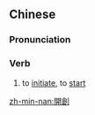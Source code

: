 {{also|开创}}
==Chinese==
{{zh-forms|s=开创}}

===Pronunciation===
{{zh-pron
|m=kāichuàng
|c=hoi1 cong3
|h=pfs=khôi-chhóng
|cat=v
}}

===Verb===
{{zh-verb}}

# to [[initiate]], to [[start]]

[[zh-min-nan:開創]]
